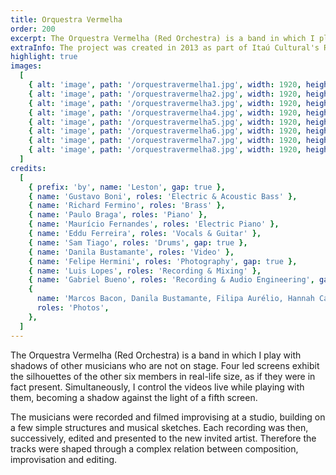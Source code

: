 ```yaml
---
title: Orquestra Vermelha
order: 200
excerpt: The Orquestra Vermelha (Red Orchestra) is a band in which I play with shadows of other musicians who are not on stage.
extraInfo: The project was created in 2013 as part of Itaú Cultural's Rumos Program. Throughout the years, it was presented in many cultural spaces and festivals around Brazil. In 2019, the album was launched, available on all streaming platforms. <br /><br />[Spotify](https://open.spotify.com/artist/7yjDaIsughntwBwej0X9AB?si=cIrAhhPSShOH9H9lOCKVhA), [Deezer](https://www.deezer.com/br/album/98182072), [Tidal](https://listen.tidal.com/artist/15857793), [Apple Music](https://music.apple.com/br/artist/orquestra-vermelha/1465369175), [YouTube](https://www.youtube.com/watch?v=mCJjORF_Teg)<br /> <br />[Instagram](https://www.instagram.com/orquestravermelha/)<br /> <br />[About the project](https://www.youtube.com/watch?v=XO6UerXQUmE)
highlight: true
images:
  [
    { alt: 'image', path: '/orquestravermelha1.jpg', width: 1920, height: 720 },
    { alt: 'image', path: '/orquestravermelha2.jpg', width: 1920, height: 720 },
    { alt: 'image', path: '/orquestravermelha3.jpg', width: 1920, height: 720 },
    { alt: 'image', path: '/orquestravermelha4.jpg', width: 1920, height: 720 },
    { alt: 'image', path: '/orquestravermelha5.jpg', width: 1920, height: 720 },
    { alt: 'image', path: '/orquestravermelha6.jpg', width: 1920, height: 720 },
    { alt: 'image', path: '/orquestravermelha7.jpg', width: 1920, height: 720 },
    { alt: 'image', path: '/orquestravermelha8.jpg', width: 1920, height: 720 },
  ]
credits:
  [
    { prefix: 'by', name: 'Leston', gap: true },
    { name: 'Gustavo Boni', roles: 'Electric & Acoustic Bass' },
    { name: 'Richard Fermino', roles: 'Brass' },
    { name: 'Paulo Braga', roles: 'Piano' },
    { name: 'Maurício Fernandes', roles: 'Electric Piano' },
    { name: 'Eddu Ferreira', roles: 'Vocals & Guitar' },
    { name: 'Sam Tiago', roles: 'Drums', gap: true },
    { name: 'Danila Bustamante', roles: 'Video' },
    { name: 'Felipe Hermini', roles: 'Photography', gap: true },
    { name: 'Luis Lopes', roles: 'Recording & Mixing' },
    { name: 'Gabriel Bueno', roles: 'Recording & Audio Engineering', gap: true },
    {
      name: 'Marcos Bacon, Danila Bustamante, Filipa Aurélio, Hannah Carvalho, Ivson, Ricardo Miyada',
      roles: 'Photos',
    },
  ]
---
```


The Orquestra Vermelha (Red Orchestra) is a band in which I play with shadows of other musicians who are not on stage. Four led screens exhibit the silhouettes of the other six members in real-life size, as if they were in fact present. Simultaneously, I control the videos live while playing with them, becoming a shadow against the light of a fifth screen. 

The musicians were recorded and filmed improvising at a studio, building on a few simple structures and musical sketches. Each recording was then, successively, edited and presented to the new invited artist. Therefore the tracks were shaped through a complex relation between composition, improvisation and editing. 
